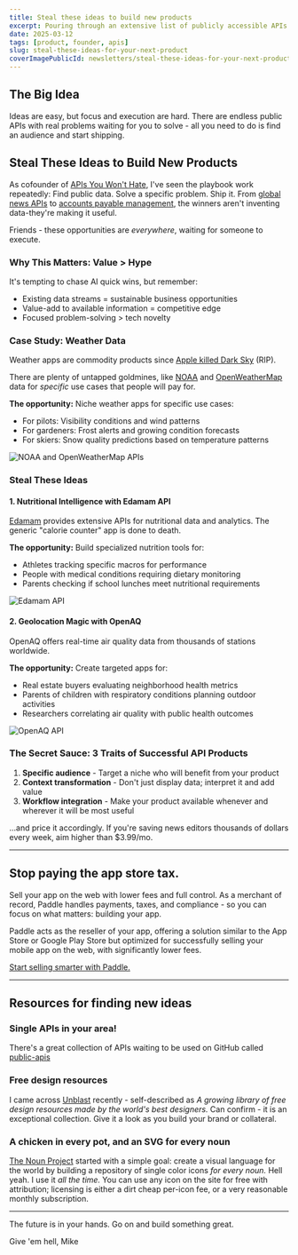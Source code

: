 ```yaml
---
title: Steal these ideas to build new products
excerpt: Pouring through an extensive list of publicly accessible APIs to find new ideas for your next product.
date: 2025-03-12
tags: [product, founder, apis]
slug: steal-these-ideas-for-your-next-product
coverImagePublicId: newsletters/steal-these-ideas-for-your-next-product/cover
---
```


## The Big Idea

Ideas are easy, but focus and execution are hard. There are endless public APIs with real problems waiting for you to solve - all you need to do is find an audience and start shipping.

## Steal These Ideas to Build New Products

As cofounder of [APIs You Won't Hate](https://apisyouwonthate.com), I've seen the playbook work repeatedly: Find public data. Solve a specific problem. Ship it. From [global news APIs](https://apisyouwonthate.com/podcast/building-an-api-for-global-news/) to [accounts payable management](https://apisyouwonthate.com/podcast/how-mercoa-built-a-platform-for-accounts-payable/), the winners aren't inventing data-they're making it useful.

Friends - these opportunities are _everywhere_, waiting for someone to execute.

### Why This Matters: Value > Hype

It's tempting to chase AI quick wins, but remember:
- Existing data streams = sustainable business opportunities
- Value-add to available information = competitive edge
- Focused problem-solving > tech novelty

### Case Study: Weather Data

Weather apps are commodity products since [Apple killed Dark Sky](https://www.theverge.com/2020/3/31/21201666/apple-acquires-weather-app-dark-sky-shut-down-android-wear-os-ios) (RIP).

There are plenty of untapped goldmines, like [NOAA](https://www.weather.gov/documentation/services-web-api) and [OpenWeatherMap](https://openweathermap.org/api) data for _specific_ use cases that people will pay for.

**The opportunity:** Niche weather apps for specific use cases:

- For pilots: Visibility conditions and wind patterns
- For gardeners: Frost alerts and growing condition forecasts
- For skiers: Snow quality predictions based on temperature patterns

<Image
  publicId="newsletters/steal-these-ideas-for-your-next-product/weather"
  alt="NOAA and OpenWeatherMap APIs"
/>

### Steal These Ideas

#### **1. Nutritional Intelligence with Edamam API**

[Edamam](https://www.edamam.com/) provides extensive APIs for nutritional data and analytics. The generic "calorie counter" app is done to death.

**The opportunity:** Build specialized nutrition tools for:
- Athletes tracking specific macros for performance
- People with medical conditions requiring dietary monitoring
- Parents checking if school lunches meet nutritional requirements

<Image
  publicId="newsletters/steal-these-ideas-for-your-next-product/edamam"
  alt="Edamam API"
/>

#### **2. Geolocation Magic with OpenAQ**

OpenAQ offers real-time air quality data from thousands of stations worldwide.

**The opportunity:** Create targeted apps for:
- Real estate buyers evaluating neighborhood health metrics
- Parents of children with respiratory conditions planning outdoor activities
- Researchers correlating air quality with public health outcomes

<Image
  publicId="newsletters/steal-these-ideas-for-your-next-product/openaq"
  alt="OpenAQ API"
/>


### The Secret Sauce: 3 Traits of Successful API Products

1. **Specific audience** - Target a niche who will benefit from your product
2. **Context transformation** - Don't just display data; interpret it and add value
3. **Workflow integration** - Make your product available whenever and wherever it will be most useful

...and price it accordingly. If you're saving news editors thousands of dollars every week, aim higher than $3.99/mo.

---

## Stop paying the app store tax.

Sell your app on the web with lower fees and full control. As a merchant of record, Paddle handles payments, taxes, and compliance - so you can focus on what matters: building your app.

Paddle acts as the reseller of your app, offering a solution similar to the App Store or Google Play Store but optimized for successfully selling your mobile app on the web, with significantly lower fees.

[Start selling smarter with Paddle.](https://www.paddle.com/resources/mobile-app-monetization-guide?utm_medium=website&utm_source=partner&utm_campaign=core_conversions_fy2025_web_monetization_brand_awareness&utm_content=tiny-improvements)

---

## Resources for finding new ideas

### Single APIs in your area!
There's a great collection of APIs waiting to be used on GitHub called [public-apis](https://github.com/public-apis/public-apis)

### Free design resources

I came across [Unblast](https://unblast.com/) recently - self-described as _A growing library of free design resources made by the world's best designers._ Can confirm - it is an exceptional collection. Give it a look as you build your brand or collateral.

### A chicken in every pot, and an SVG for every noun

[The Noun Project](https://thenounproject.com/) started with a simple goal: create a visual language for the world by building a repository of single color icons _for every noun._ Hell yeah. I use it _all the time._ You can use any icon on the site for free with attribution; licensing is either a dirt cheap per-icon fee, or a very reasonable monthly subscription.

---

The future is in your hands. Go on and build something great.

Give 'em hell,
Mike
